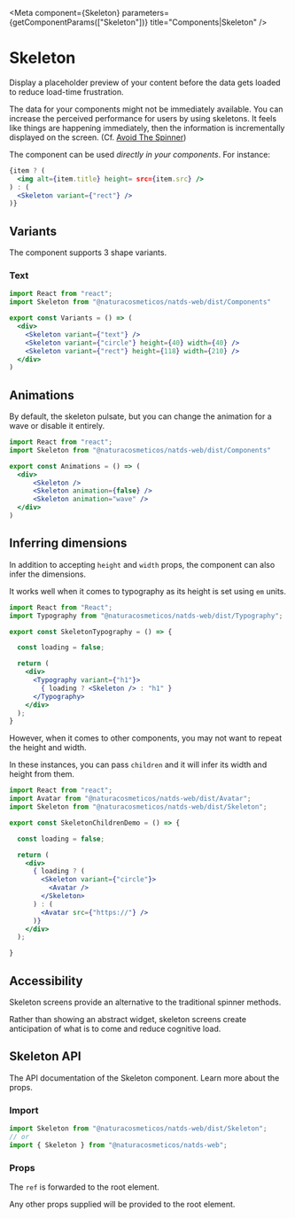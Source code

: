 

<Meta component={Skeleton} parameters={getComponentParams(["Skeleton"])} title="Components|Skeleton" />

# Skeleton

Display a placeholder preview of your content before the data gets loaded to reduce load-time frustration.

The data for your components might not be immediately available. You can increase the perceived performance for users
by using skeletons. It feels like things are happening immediately, then the information is incrementally displayed on
the screen. (Cf. [Avoid The Spinner](https://www.lukew.com/ff/entry.asp?1797))

The component can be used *directly in your components*. For instance:

```jsx
{item ? (
  <img alt={item.title} height= src={item.src} />
) : (
  <Skeleton variant={"rect"} />
)}
```

## Variants

The component supports 3 shape variants.

### Text

<Preview>
  <Story name="Skeleton variants">
    <ComponentWithLabel componentList={variants} headingText={"Variants"} />
  </Story>
</Preview>

```jsx
import React from "react";
import Skeleton from "@naturacosmeticos/natds-web/dist/Components"

export const Variants = () => (
  <div>
    <Skeleton variant={"text"} />
    <Skeleton variant={"circle"} height={40} width={40} />
    <Skeleton variant={"rect"} height={118} width={210} />
  </div>
)
```

## Animations

By default, the skeleton pulsate, but you can change the animation for a wave or disable it entirely.

<Preview>
  <Story name="Skeleton animations">
    <ComponentWithLabel componentList={animations} headingText={"Animations"} />
  </Story>
</Preview>

```jsx
import React from "react";
import Skeleton from "@naturacosmeticos/natds-web/dist/Components"

export const Animations = () => (
  <div>
      <Skeleton />
      <Skeleton animation={false} />
      <Skeleton animation="wave" />
  </div>
)
```

## Inferring dimensions

In addition to accepting `height` and `width` props, the component can also infer the dimensions.

It works well when it comes to typography as its height is set using `em` units.

<Preview>
  <Story name="Skeleton with Typography">
    <ComponentWithLabel componentList={forTypography} headingText={"With Typography"} />
  </Story>
</Preview>

```jsx
import React from "React";
import Typography from "@naturacosmeticos/natds-web/dist/Typography";

export const SkeletonTypography = () => {

  const loading = false;

  return (
    <div>
      <Typography variant={"h1"}>
        { loading ? <Skeleton /> : "h1" }
      </Typography>
    </div>
  );
}
```

However, when it comes to other components, you may not want to repeat the height and width.

In these instances, you can pass `children` and it will infer its width and height from them.

<Preview>
  <Story name="Skeleton with Avatar">
    <ComponentWithLabel componentList={forAvatar} header={"With Avatar"} />
  </Story>
</Preview>

```jsx
import React from "react";
import Avatar from "@naturacosmeticos/natds-web/dist/Avatar";
import Skeleton from "@naturacosmeticos/natds-web/dist/Skeleton";

export const SkeletonChildrenDemo = () => {

  const loading = false;

  return (
    <div>
      { loading ? (
        <Skeleton variant={"circle"}>
          <Avatar />
        </Skeleton>
      ) : (
        <Avatar src={"https://"} />
      )}
    </div>
  );

}
```

## Accessibility

Skeleton screens provide an alternative to the traditional spinner methods.

Rather than showing an abstract widget, skeleton screens create anticipation of what is to come and reduce cognitive load.

## Skeleton API

The API documentation of the Skeleton component. Learn more about the props.

### Import

```jsx
import Skeleton from "@naturacosmeticos/natds-web/dist/Skeleton";
// or
import { Skeleton } from "@naturacosmeticos/natds-web";
```

### Props

The `ref` is forwarded to the root element.

Any other props supplied will be provided to the root element.
